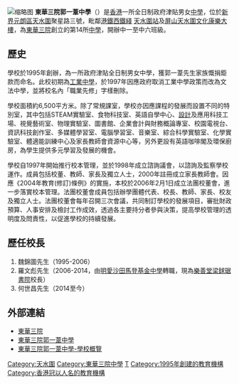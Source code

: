 {{multiple issues|
{{newsrelease|time=2018-04-29T17:32:37+00:00}}
{{trivia|time=2018-04-29T17:32:37+00:00}}
{{unreferenced|time=2018-04-29T17:32:37+00:00}}
}}
{{Infobox_School
| name= 東華三院郭一葦中學
| image= [[File:HK_TWGHsKwokYatWaiCollege.JPG|250 px]]
| established= 1995年
| type= 全日制政府津貼男女[[中學|中學]]
| affiliation= 東華三院
| principal = 何世昌
| faculty = 65
| house = 勤、儉、忠、信
| religion = 無
| district= [[元朗區|元朗區]]
| location= [[新界|新界]][[元朗區|元朗區]][[天水圍|天水圍]]聚星路三號
| website= http://www.twghkywc.edu.hk/
}}
[[File:TWGHs_KWOK_YAT_WAI_COLLEGE.jpg|缩略图]]
'''東華三院郭一葦中學'''（{{lang-en|Tung Wah Group of Hospitals Kwok Yat Wai College}}）是[[香港|香港]]一所全日制政府津貼男女[[中學|中學]]，位於[[新界|新界]][[元朗區|元朗區]][[天水圍|天水圍]]聚星路三號，毗鄰[[港鐵|港鐵]][[西鐵綫|西鐵綫]]<!--[[屯馬綫|屯馬綫]]-->[[天水圍站_(西鐵綫)|天水圍站]]及[[屏山天水圍文化康樂大樓|屏山天水圍文化康樂大樓]]，為[[東華三院|東華三院]]創立的第14所[[中學|中學]]，開辦中一至中六班級。

== 歷史 ==
學校於1995年創辦，為一所政府津貼全日制男女中學，獲郭一葦先生家族慨捐鉅款而命名。此校初期為[[工業中學|工業中學]]，於1997年因應政府取消工業中學政策而改為文法中學，並將校名內「職業先修」字樣刪除。

學校面積約6,500平方米。除了常規課室，學校亦因應課程的發展而設置不同的特別室，其中包括STEAM實驗室、食物科技室、英語自學中心、[[設計|設計]]及應用科技工場、視覺藝術室、物理實驗室、圖書館、企業會計與財務概論專室、校園電視台、資訊科技創作室、多媒體學習室、電腦學習室、音樂室、綜合科學實驗室、化學實驗室、體適能訓練中心及家長教師會資源中心等，另外更設有英語咖啡閣及環保廚房，為學生提供多元學習及發展的機會。

學校自1997年開始推行校本管理，並於1998年成立諮詢議會，以諮詢及監察學校運作。成員包括校董、教師、家長及獨立人士，2000年註冊成立家長教師會。因應《2004年教育(修訂)條例》的實施，本校於2006年2月1日成立法團校董會，進一步落實校本管理。法團校董會成員包括辦學團體代表、校長、教師、家長、校友及獨立人士。法團校董會每年召開三次會議，共同制訂學校的發展項目，審批財政預算、人事安排及檢討工作成效，透過各主要持分者參與決策，提高學校管理的透明度及問責性，以促進學校的持續發展。

==歷任校長==
#魏錦圖先生（1995-2006）
#羅文彪先生（2006-2014，由[[明愛沙田馬登基金中學|明愛沙田馬登基金中學]]轉職，現為[[樂善堂梁銶琚書院|樂善堂梁銶琚書院]]校長）
#何世昌先生（2014至今）

==外部連結==
*[http://www.tungwah.org.hk/ 東華三院] {{Wayback|url=http://www.tungwah.org.hk/ |date=20130814030037 }}
*[http://www.twghkywc.edu.hk/ 東華三院郭一葦中學] {{Wayback|url=http://www.twghkywc.edu.hk/ |date=20201127173203 }}
*[https://www.goodschool.hk/%E6%9D%B1%E8%8F%AF%E4%B8%89%E9%99%A2%E9%83%AD%E4%B8%80%E8%91%A6%E4%B8%AD%E5%AD%B8 東華三院郭一葦中學-學校概覽] {{Wayback|url=https://www.goodschool.hk/%E6%9D%B1%E8%8F%AF%E4%B8%89%E9%99%A2%E9%83%AD%E4%B8%80%E8%91%A6%E4%B8%AD%E5%AD%B8 |date=20210120121455 }}

{{TWGHSS}}
[[Category:天水圍|Category:天水圍]]
[[Category:東華三院中學|Category:東華三院中學]]
[[Category:元朗區中學|T]]
[[Category:1995年創建的教育機構|Category:1995年創建的教育機構]]
[[Category:香港冠以人名的教育機構|Category:香港冠以人名的教育機構]]